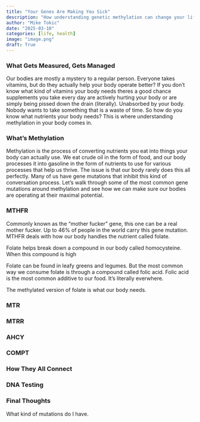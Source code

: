 ```yaml
---
title: "Your Genes Are Making You Sick"
description: "How understanding genetic methylation can change your life"
author: "Mike Tokic"
date: "2025-03-10"
categories: [life, health]
image: "image.png"
draft: True
---
```


### What Gets Measured, Gets Managed

Our bodies are mostly a mystery to a regular person. Everyone takes vitamins, but do they actually help your body operate better? If you don't know what kind of vitamins your body needs theres a good chance supplements you take every day are actively hurting your body or are simply being pissed down the drain (literally). Unabsorbed by your body. Nobody wants to take something that is a waste of time. So how do you know what nutrients your body needs? This is where understanding methylation in your body comes in. 

### What's Methylation 

Methylation is the process of converting nutrients you eat into things your body can actually use. We eat crude oil in the form of food, and our body processes it into gasoline in the form of nutrients to use for various processes that help us thrive. The issue is that our body rarely does this all perfectly. Many of us have gene mutations that inhibit this kind of conversation process. Let's walk through some of the most common gene mutations around methylation and see how we can make sure our bodies are operating at their maximal potential. 

### MTHFR

Commonly known as the "mother fucker" gene, this one can be a real mother fucker. Up to 46% of people in the world carry this gene mutation. MTHFR deals with how our body handles the nutrient called folate. 

Folate helps break down a compound in our body called homocysteine. When this compound is high

Folate can be found in leafy greens and legumes. But the most common way we consume folate is through a compound called folic acid. Folic acid is the most common additive to our food. It's literally everwhere. 

The methylated version of folate is what our body needs. 

### MTR 



### MTRR 



### AHCY 



### COMPT 


### How They All Connect



### DNA Testing 



### Final Thoughts

What kind of mutations do I have. 